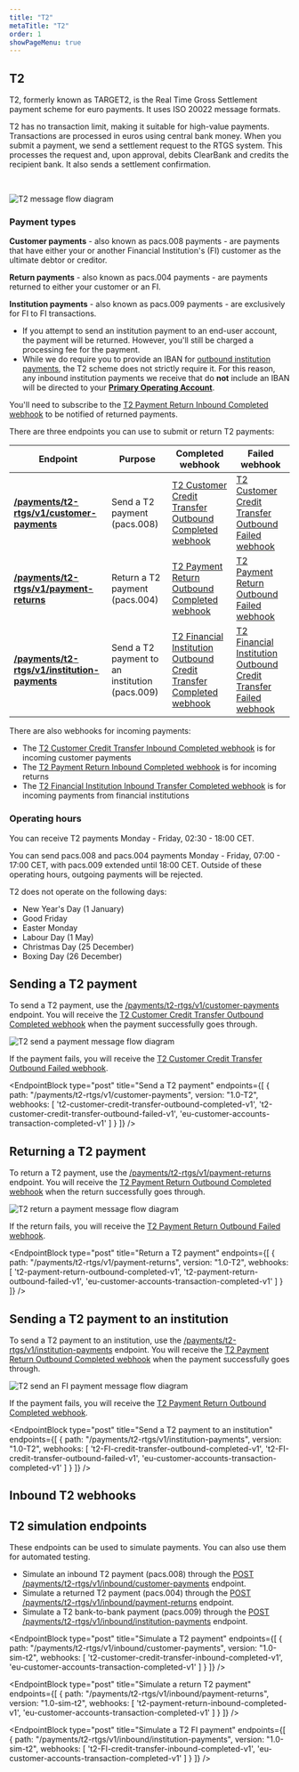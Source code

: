 ```yaml
---
title: "T2"
metaTitle: "T2"
order: 1
showPageMenu: true
---
```



## T2

T2, formerly known as TARGET2, is the Real Time Gross Settlement payment scheme for euro payments. It uses ISO 20022 message formats.

T2 has no transaction limit, making it suitable for high-value payments. Transactions are processed in euros using central bank money. When you submit a payment, we send a settlement request to the RTGS system. This processes the request and, upon approval, debits ClearBank and credits the recipient bank. It also sends a settlement confirmation.

<br/>

![T2 message flow diagram](/assets/images/Target2-message-flow.svg)

### Payment types

**Customer payments** - also known as pacs.008 payments - are payments that have either your or another Financial Institution's (FI) customer as the ultimate debtor or creditor.

**Return payments** - also known as pacs.004 payments - are payments returned to either your customer or an FI.

**Institution payments** - also known as pacs.009 payments - are exclusively for FI to FI transactions.

* If you attempt to send an institution payment to an end-user account, the payment will be returned. However, you'll still be charged a processing fee for the payment.
* While we do require you to provide an IBAN for [outbound institution payments](#sending-a-t2-payment-to-an-institution), the T2 scheme does not strictly require it. For this reason, any inbound institution payments we receive that do **not** include an IBAN will be directed to your [**Primary Operating Account**](../accounts/account-types.mdx).

<Callout colour="blue">
You'll need to subscribe to the <a href="#t-2-payment-return-inbound-completed-webhook">T2 Payment Return Inbound Completed webhook</a> to be notified of returned payments.
</Callout>

There are three endpoints you can use to submit or return T2 payments:

| Endpoint     | Purpose      | Completed webhook          | Failed webhook    |
|--------------|--------------|----------------------------|-------------------|
| **[/payments/t2-rtgs/v1/customer-payments](#send-a-t-2-payment)** | Send a T2 payment (pacs.008) | [T2 Customer Credit Transfer Outbound Completed webhook](#t-2-customer-credit-transfer-outbound-completed-webhook)| [T2 Customer Credit Transfer Outbound Failed webhook](#t-2-customer-credit-transfer-outbound-failed-webhook)|
| **[/payments/t2-rtgs/v1/payment-returns](#send-a-t-2-payment-to-an-institution)** | Return a T2 payment (pacs.004) | [T2 Payment Return Outbound Completed webhook](#t-2-payment-return-outbound-completed-webhook)| [T2  Payment Return Outbound Failed webhook](#t-2-payment-return-outbound-failed-webhook)|
| **[/payments/t2-rtgs/v1/institution-payments](#send-a-t-2-payment-to-an-institution)** | Send a T2 payment to an institution (pacs.009) | [T2 Financial Institution Outbound Credit Transfer Completed webhook](#t-2-financial-institution-credit-transfer-outbound-completed-webhook)| [T2 Financial Institution Outbound Credit Transfer Failed webhook](#t-2-financial-institution-credit-transfer-outbound-failed-webhook)|

There are also webhooks for incoming payments:
- The [T2 Customer Credit Transfer Inbound Completed webhook](#t-2-customer-credit-transfer-inbound-completed-webhook) is for incoming customer payments
- The [T2 Payment Return Inbound Completed webhook](#t-2-payment-return-inbound-completed-webhook) is for incoming returns
- The [T2 Financial Institution Inbound Transfer Completed webhook](#t-2-financial-institution-credit-transfer-inbound-completed-webhook) is for incoming payments from financial institutions

### Operating hours

You can receive T2 payments Monday - Friday, 02:30 - 18:00 CET.

You can send pacs.008 and pacs.004 payments Monday - Friday, 07:00 - 17:00 CET, with pacs.009 extended until 18:00 CET. Outside of these operating hours, outgoing payments will be rejected.

T2 does not operate on the following days:
- New Year's Day (1 January)
- Good Friday
- Easter Monday
- Labour Day (1 May)
- Christmas Day (25 December)
- Boxing Day (26 December)

## Sending a T2 payment

To send a T2 payment, use the [/payments/t2-rtgs/v1/customer-payments](#send-a-t2-payment) endpoint. You will receive the [T2 Customer Credit Transfer Outbound Completed webhook](#t-2-customer-credit-transfer-outbound-completed-webhook) when the payment successfully goes through.

![T2 send a payment message flow diagram](/assets/images/t2-send-payment.svg)

If the payment fails, you will receive the [T2 Customer Credit Transfer Outbound Failed webhook](#t-2-customer-credit-transfer-outbound-failed-webhook).

<EndpointBlock
  type="post"
  title="Send a T2 payment"
  endpoints={[
    {
      path: "/payments/t2-rtgs/v1/customer-payments",
      version: "1.0-T2",
      webhooks: [
        't2-customer-credit-transfer-outbound-completed-v1',
        't2-customer-credit-transfer-outbound-failed-v1',
        'eu-customer-accounts-transaction-completed-v1'
      ]
    }
  ]}
/>

<WebhookPlaceholder render='t2-customer-credit-transfer-outbound-completed-v1' />
<WebhookPlaceholder render='t2-customer-credit-transfer-outbound-failed-v1' />
<WebhookPlaceholder render='eu-customer-accounts-transaction-completed-v1' />

## Returning a T2 payment

To return a T2 payment, use the [/payments/t2-rtgs/v1/payment-returns](#return-a-t2-payment) endpoint. You will receive the [T2 Payment Return Outbound Completed webhook](#t-2-payment-return-outbound-completed-webhook) when the return successfully goes through.

![T2 return a payment message flow diagram](/assets/images/t2-return-payment.svg)

If the return fails, you will receive the [T2 Payment Return Outbound Failed webhook](#t-2-payment-return-outbound-failed-webhook).

<EndpointBlock
  type="post"
  title="Return a T2 payment"
  endpoints={[
    {
      path: "/payments/t2-rtgs/v1/payment-returns",
      version: "1.0-T2",
      webhooks: [
        't2-payment-return-outbound-completed-v1',
        't2-payment-return-outbound-failed-v1',
        'eu-customer-accounts-transaction-completed-v1'
      ]
    }
  ]}
/>

<WebhookPlaceholder render='t2-payment-return-outbound-completed-v1' />
<WebhookPlaceholder render='t2-payment-return-outbound-failed-v1' />

## Sending a T2 payment to an institution

To send a T2 payment to an institution, use the [/payments/t2-rtgs/v1/institution-payments](#send-a-t2-payment-to-an-institution) endpoint. You will receive the [T2 Payment Return Outbound Completed webhook](#t-2-financial-institution-credit-transfer-outbound-completed-webhook) when the payment successfully goes through.

![T2 send an FI payment message flow diagram](/assets/images/t2-send-FI-payment.svg)

If the payment fails, you will receive the [T2 Payment Return Outbound Completed webhook](#t-2-financial-institution-credit-transfer-outbound-failed-webhook).

<EndpointBlock
  type="post"
  title="Send a T2 payment to an institution"
  endpoints={[
    {
      path: "/payments/t2-rtgs/v1/institution-payments",
      version: "1.0-T2",
      webhooks: [
        't2-FI-credit-transfer-outbound-completed-v1',
        't2-FI-credit-transfer-outbound-failed-v1',
        'eu-customer-accounts-transaction-completed-v1'
      ]
    }
  ]}
/>

<WebhookPlaceholder render='t2-FI-credit-transfer-outbound-completed-v1' />
<WebhookPlaceholder render='t2-FI-credit-transfer-outbound-failed-v1' />

## Inbound T2 webhooks

<WebhookPlaceholder render='t2-customer-credit-transfer-inbound-completed-v1' />
<WebhookPlaceholder render='t2-payment-return-inbound-completed-v1' />
<WebhookPlaceholder render='t2-FI-credit-transfer-inbound-completed-v1' />

## T2 simulation endpoints

These endpoints can be used to simulate payments. You can also use them for automated testing.

- Simulate an inbound T2 payment (pacs.008) through the [POST /payments/t2-rtgs/v1/inbound/customer-payments](#simulate-a-t-2-payment) endpoint.
- Simulate a returned T2 payment (pacs.004) through the [POST /payments/t2-rtgs/v1/inbound/payment-returns](#simulate-a-return-t-2-payment) endpoint.
- Simulate a T2 bank-to-bank payment (pacs.009) through the [POST /payments/t2-rtgs/v1/inbound/institution-payments](#simulate-a-t-2-bank-to-bank-payment) endpoint.

<EndpointBlock
  type="post"
  title="Simulate a T2 payment"
  endpoints={[
    {
      path: "/payments/t2-rtgs/v1/inbound/customer-payments",
      version: "1.0-sim-t2",
      webhooks: [
        't2-customer-credit-transfer-inbound-completed-v1',
        'eu-customer-accounts-transaction-completed-v1'
      ]
    }
  ]}
/>

<EndpointBlock
  type="post"
  title="Simulate a return T2 payment"
  endpoints={[
    {
      path: "/payments/t2-rtgs/v1/inbound/payment-returns",
      version: "1.0-sim-t2",
      webhooks: [
        't2-payment-return-inbound-completed-v1',
        'eu-customer-accounts-transaction-completed-v1'
      ]
    }
  ]}
/>

<EndpointBlock
  type="post"
  title="Simulate a T2 FI payment"
  endpoints={[
    {
      path: "/payments/t2-rtgs/v1/inbound/institution-payments",
      version: "1.0-sim-t2",
      webhooks: [
        't2-FI-credit-transfer-inbound-completed-v1',
        'eu-customer-accounts-transaction-completed-v1'
      ]
    }
  ]}
/>